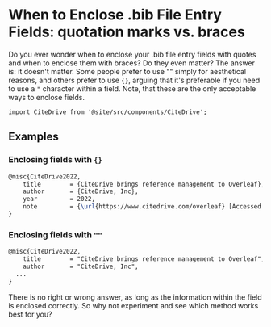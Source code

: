 # When to Enclose .bib File Entry Fields: quotation marks vs. braces

Do you ever wonder when to enclose your .bib file entry fields with quotes and when to enclose them with braces? Do they even matter? The answer is: it doesn't matter.
Some people prefer to use "" simply for aesthetical reasons, and others prefer to use `{}`, arguing that it's preferable if you need to use a `"` character within a field.
Note, that these are the only acceptable ways to enclose fields.

```mdx-code-block
import CiteDrive from '@site/src/components/CiteDrive';
```
<CiteDrive /> 

## Examples

### Enclosing fields with `{}`

```latex
@misc{CiteDrive2022,
	title        = {CiteDrive brings reference management to Overleaf},
	author       = {CiteDrive, Inc},
	year         = 2022,
	note         = {\url{https://www.citedrive.com/overleaf} [Accessed: (Use the date of access)]}
}
```

### Enclosing fields with `""`

```latex
@misc{CiteDrive2022,
	title        = "CiteDrive brings reference management to Overleaf",
	author       = "CiteDrive, Inc",
  ...
}
```

There is no right or wrong answer, as long as the information within the field is enclosed correctly. So why not experiment and see which method works best for you?
